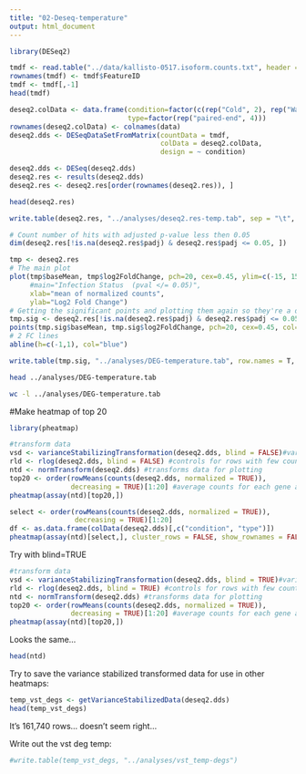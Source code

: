 ```yaml
---
title: "02-Deseq-temperature"
output: html_document
---
```


```r
library(DESeq2)
```



```r
tmdf <- read.table("../data/kallisto-0517.isoform.counts.txt", header = T, sep = "\t")
rownames(tmdf) <- tmdf$FeatureID
tmdf <- tmdf[,-1]
head(tmdf)
```




```r
deseq2.colData <- data.frame(condition=factor(c(rep("Cold", 2), rep("Warm", 2))), 
                             type=factor(rep("paired-end", 4)))
rownames(deseq2.colData) <- colnames(data)
deseq2.dds <- DESeqDataSetFromMatrix(countData = tmdf,
                                     colData = deseq2.colData, 
                                     design = ~ condition)
```




```r
deseq2.dds <- DESeq(deseq2.dds)
deseq2.res <- results(deseq2.dds)
deseq2.res <- deseq2.res[order(rownames(deseq2.res)), ]
```


```r
head(deseq2.res)
```



```r
write.table(deseq2.res, "../analyses/deseq2.res-temp.tab", sep = "\t", row.names = T, quote = FALSE, col.names = TRUE)
```


```r
# Count number of hits with adjusted p-value less then 0.05
dim(deseq2.res[!is.na(deseq2.res$padj) & deseq2.res$padj <= 0.05, ])

```




```r
tmp <- deseq2.res
# The main plot
plot(tmp$baseMean, tmp$log2FoldChange, pch=20, cex=0.45, ylim=c(-15, 15), log="x", col="darkgray",
     #main="Infection Status  (pval </= 0.05)",
     xlab="mean of normalized counts",
     ylab="Log2 Fold Change")
# Getting the significant points and plotting them again so they're a different color
tmp.sig <- deseq2.res[!is.na(deseq2.res$padj) & deseq2.res$padj <= 0.05, ]
points(tmp.sig$baseMean, tmp.sig$log2FoldChange, pch=20, cex=0.45, col="red")
# 2 FC lines
abline(h=c(-1,1), col="blue")
```





```r
write.table(tmp.sig, "../analyses/DEG-temperature.tab", row.names = T, quote = FALSE, sep = '\t')

```


```bash
head ../analyses/DEG-temperature.tab
```

```bash
wc -l ../analyses/DEG-temperature.tab
```

#Make heatmap of top 20 
```r
library(pheatmap)
```


```r
#transform data 
vsd <- varianceStabilizingTransformation(deseq2.dds, blind = FALSE)#variance stabilizing transoformation
rld <- rlog(deseq2.dds, blind = FALSE) #controls for rows with few counts
ntd <- normTransform(deseq2.dds) #transforms data for plotting
top20 <- order(rowMeans(counts(deseq2.dds, normalized = TRUE)),
               decreasing = TRUE)[1:20] #average counts for each gene and select top 20 most abundant genes
pheatmap(assay(ntd)[top20,])
```

```r
select <- order(rowMeans(counts(deseq2.dds, normalized = TRUE)),
                decreasing = TRUE)[1:20]
df <- as.data.frame(colData(deseq2.dds)[,c("condition", "type")])
pheatmap(assay(ntd)[select,], cluster_rows = FALSE, show_rownames = FALSE, cluter_cols= FALSE, annotation_col = df)
```


Try with blind=TRUE
```r
#transform data 
vsd <- varianceStabilizingTransformation(deseq2.dds, blind = TRUE)#variance stabilizing transoformation
rld <- rlog(deseq2.dds, blind = TRUE) #controls for rows with few counts
ntd <- normTransform(deseq2.dds) #transforms data for plotting
top20 <- order(rowMeans(counts(deseq2.dds, normalized = TRUE)),
               decreasing = TRUE)[1:20] #average counts for each gene and select top 20 most abundant genes
pheatmap(assay(ntd)[top20,])
```

Looks the same... 


```r
head(ntd)
```

Try to save the variance stabilized transformed data for use in other heatmaps: 
```r
temp_vst_degs <- getVarianceStabilizedData(deseq2.dds)
head(temp_vst_degs)
```
It's 161,740 rows... doesn't seem right... 


Write out the vst deg temp:
```r
#write.table(temp_vst_degs, "../analyses/vst_temp-degs")
```



